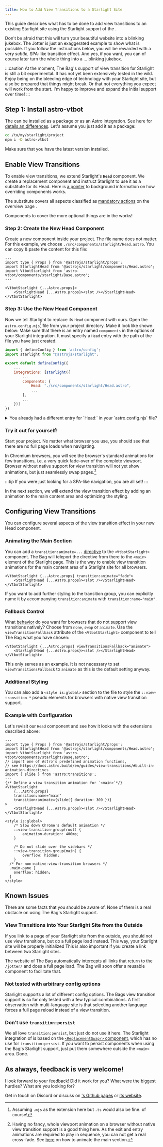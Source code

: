 ```yaml
---
title: How to Add View Transitions to a Starlight Site
---
```



This guide describes what has to be done to add view transitions to an existing Starlight site using the Starlight support of the <BoT/>.

Don't be afraid that this will turn your beautiful website into a blinking jukebox. The Jotter is just an exaggerated example to show what is possible. If you follow the instructions below, you will be rewarded with a very _subtle_, SPA-like transition effect. And yes, if you want, you can of course later turn the whole thing into a ... blinking jukebox.

:::caution
At the moment, The Bag's support of view transition for Starlight is still a bit experimental. It has not yet been extensively tested in the wild. Enjoy being on the bleeding edge of technology with your Starlight site, but also be prepared that things might break. Or that not everything you expect will work from the start. I'm happy to improve and expand the initial support over time!
:::

## Step 1: Install astro-vtbot

The <BoT/> can be installed as a package or as an Astro integration. See here for [details an differences](/library/Installation/). Let's assume you just add it as a package:

```sh
cd /to/my/starlight/project
npm i -D astro-vtbot
```
Make sure that you have the latest version installed.

## Enable View Transitions

To enable view transitions, we extend Starlight's  **`Head`** component. We create a replacement component and instruct Starlight to use it as a substitute for its Head. Here is [a pointer](https://starlight.astro.build/guides/overriding-components/) to background information on how overriding components works.

The substitute covers all aspects classified as [mandatory actions](/jotter/starlight/#mandatory-actions) on the overview page	.

Components to cover the more optional things are in the works!

### Step 2: Create the New Head Component
Create a new component inside your project. The file name does not matter. For this example, we choose `./src/components/starlight/Head.astro`. You can copy & paste the content for this file:

```astro title="./src/components/starlight/Head.astro"
---
import type { Props } from '@astrojs/starlight/props';
import StarlightHead from '@astrojs/starlight/components/Head.astro';
import VtbotStarlight from 'astro-vtbot/components/starlight/Base.astro';
---

<VtbotStarlight {...Astro.props}>
	<StarlightHead {...Astro.props}><slot /></StarlightHead>
</VtbotStarlight>
```

### Step 3: Use the New Head Component

Now we tell Starlight to replace its `Head` component with ours. Open the `astro.config.mjs`[^1] file from your project directory. Make it look like shown below: Make sure that there is an entry named `components` in the options of your Starlight integration. It must specify a `Head` entry with the path of the file you have just created.

[^1]:Assuming `.mjs` as the extension here but `.ts` would also be fine. of course!

```js title="astro.config.mjs" {8-9}
import { defineConfig } from 'astro/config';
import starlight from "@astrojs/starlight";

export default defineConfig({
	...
	integrations: [starlight({
		...
		components: {
			Head: "./src/components/starlight/Head.astro",
			...
		},
		...
	})]
})
```

<details>

<summary>You already had a different entry for `Head:` in your `astro.config.njs` file?</summary>

> In this case you have to change the `import` of `StarlightHead` in your new `Head` component. Change the import so that it does not load Starlight's standard `Head`, but the  component you had in your components mapping before:

```astro title="./src/components/starlight/Head.astro" del={4} ins={5}
---
// The file you had in you components mapping for Head before now goes here:
// You probably might have to change "./src" to "/src" to ensure the component is found
import StarlightHead from '@astrojs/starlight/components/Head.astro';
import StarlightHead from '/src/components/MySpecialHead.astro';
...
```

</details>

### Try it out for yourself!
Start your project. No matter what browser you use, you should see that there are no full page loads when navigating.

In Chromium browsers, you will see the browser's standard animations for few transitions, i.e. a very quick fade-over of the complete viewport. Browser without native support for view transition will not yet show animations, but just seamlessly swap pages.[^2]

[^2]: Having no fancy, whole viewport animation on a browser without native view transition support is a good thing here. As the exit and entry animations are required to play in sequence, you can not get a real cross-fade. See [here](#animating-the-main-section) on how to animate the main section.

:::tip
If you were just looking for a SPA-like navigation, you are all set!
:::

In the next section, we will extend the view transition effect by adding an animation to the main content area and optimizing the styling.

## Configuring View Transitions

You can configure several aspects of the view transition effect in your new Head component.


### Animating the Main Section

You can add a `transition:animate=...` [directive](https://docs.astro.build/en/guides/view-transitions/#built-in-animation-directives) to the `<VtbotStarlight>` component. The Bag will teleport the directive from there to the `<main>` element of the Starlight page.  This is the way to enable view transition animations for the main content area of a Starlight site for all browsers.

```astro title="How to add animations to the main area"
<VtbotStarlight {...Astro.props} transition:animate="fade">
	<StarlightHead {...Astro.props}><slot /></StarlightHead>
</VtbotStarlight>
```
If you want to add further styling to the transition group, you can explicitly name it by accompanying `transition:animate` with `transition:name="main"`.

### Fallback Control
What [behavior](https://docs.astro.build/en/guides/view-transitions/#fallback-control) do you want for browsers that do not support view transitions natively? Choose from `none`, `swap` or `animate`. Use the `viewTransitionFallback` attribute of the `<VtbotStarlight>` component to tell The Bag what you have chosen:

```astro title="How to specify the fallback option of <ViewTransitions/>"
<VtbotStarlight {...Astro.props} viewTransitionsFallback="animate">
	<StarlightHead {...Astro.props}><slot /></StarlightHead>
</VtbotStarlight>
```
This only serves as an example. It is not necessary to set `viewTransitionsFallback` to `animate` as this is the default setting anyway.

### Additional Styling

You can also add a `<style is:global>` section to the file to style the `::view-transition-*` pseudo elements for browsers with native view transition support.

### Example with Configuration

Let's revisit our `Head` component and see how it looks with the extensions described above:

```astro title="./src/components/starlight/Head.astro"
---
import type { Props } from '@astrojs/starlight/props';
import StarlightHead from '@astrojs/starlight/components/Head.astro';
import VtbotStarlight from 'astro-vtbot/components/starlight/Base.astro';
// import one of Astro's predefined animation functions,
// see https://docs.astro.build/en/guides/view-transitions/#built-in-animation-directives
import { slide } from 'astro:transitions';
---
{/* Define a view transition animation for `<main>`*/}
<VtbotStarlight
	{...Astro.props}
	transition:name="main"
	transition:animate={slide({ duration: 300 })}
>
	<StarlightHead {...Astro.props}><slot /></StarlightHead>
</VtbotStarlight>

<style is:global>
	/* Slow down Chrome's default animation */
	::view-transition-group(root) {
		animation-duration: 400ms;
	}

	/* Do not slide over the sidebars */
	::view-transition-group(main) {
		overflow: hidden;
	}
  /* For non-native-view-transition browsers */
  .main-pane {
    overflow: hidden;
  }
</style>
```

## Known Issues

There are some facts that you should be aware of. None of them is a real obstacle on using The Bag's Starlight support.

### View Transitions into Your Starlight Site from the Outside

If you link to a page of your Starlight site from the outside, you should not use view transitions, but do a full page load instead. This way, your Starlight site will be properly initialized  This is also important if you  create a link between two Starlight sites.

The website of The Bag automatically intercepts all links that return to the `/jotter/` and does a full page load. The Bag will soon offer a reusable component to facilitate that.

### Not tested with arbitrary config options
Starlight supports a lot of different config options. The Bags view transition support is so far only tested with a few typical combinations. A first observation with multi-language site is that selecting another language forces a full page reload instead of a view transition.

### Don't use `transition:persist`
We all love `transition:persist`, but just do not use it here. The Starlight integration of <BoT/> is based on the [`<ReplacementSwap/>` component](/library/ReplacementSwap/), which has no use for `transition:persist`. If you want to persist components when using the Bag's Starlight support, just put them somewhere outside the `<main>` area. Done.

## As always, feedback is very welcome!

I look forward to your feedback! Did it work for you? What were the biggest hurdles? What are you looking for?

Get in touch on Discord or discuss on [<BoT/>'s Github pages](https://github.com/martrapp/astro-vtbot) or [its website](https://github.com/martrapp/astro-vtbot-website).
